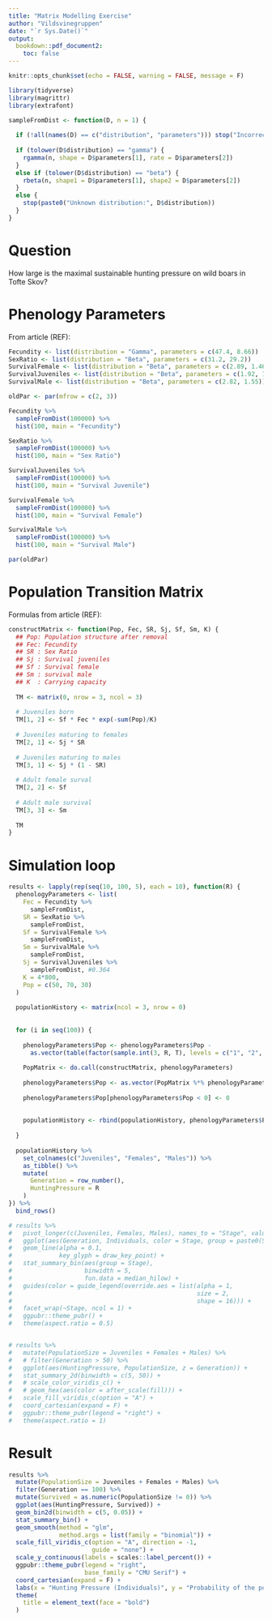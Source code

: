 ```yaml
---
title: "Matrix Modelling Exercise"
author: "Vildsvinegruppen"
date: "`r Sys.Date()`"
output: 
  bookdown::pdf_document2:
    toc: false
---
```


```r
knitr::opts_chunk$set(echo = FALSE, warning = FALSE, message = F)

library(tidyverse)
library(magrittr)
library(extrafont)

sampleFromDist <- function(D, n = 1) {
  
  if (!all(names(D) == c("distribution", "parameters"))) stop("Incorrect distribution object.")
  
  if (tolower(D$distribution) == "gamma") {
    rgamma(n, shape = D$parameters[1], rate = D$parameters[2])
  }
  else if (tolower(D$distribution) == "beta") {
    rbeta(n, shape1 = D$parameters[1], shape2 = D$parameters[2])
  }
  else {
    stop(paste0("Unknown distribution:", D$distribution))
  }
}

```

# Question

How large is the maximal sustainable hunting pressure on wild boars in Tofte Skov?


# Phenology Parameters

From article (REF):

```r
Fecundity <- list(distribution = "Gamma", parameters = c(47.4, 8.66))
SexRatio <- list(distribution = "Beta", parameters = c(31.2, 29.2))
SurvivalFemale <- list(distribution = "Beta", parameters = c(2.89, 1.46))
SurvivalJuveniles <- list(distribution = "Beta", parameters = c(1.92, 1.54))
SurvivalMale <- list(distribution = "Beta", parameters = c(2.82, 1.55))
```

```r
oldPar <- par(mfrow = c(2, 3))

Fecundity %>% 
  sampleFromDist(100000) %>% 
  hist(100, main = "Fecundity")

SexRatio %>% 
  sampleFromDist(100000) %>% 
  hist(100, main = "Sex Ratio")

SurvivalJuveniles %>% 
  sampleFromDist(100000) %>% 
  hist(100, main = "Survival Juvenile")

SurvivalFemale %>% 
  sampleFromDist(100000) %>% 
  hist(100, main = "Survival Female")

SurvivalMale %>% 
  sampleFromDist(100000) %>% 
  hist(100, main = "Survival Male")

par(oldPar)
```


\newpage

# Population Transition Matrix

Formulas from article (REF):

```r
constructMatrix <- function(Pop, Fec, SR, Sj, Sf, Sm, K) {
  ## Pop: Population structure after removal
  ## Fec: Fecundity
  ## SR : Sex Ratio
  ## Sj : Survival juveniles
  ## Sf : Survival female
  ## Sm : survival male
  ## K  : Carrying capacity
  
  TM <- matrix(0, nrow = 3, ncol = 3)
  
  # Juveniles born
  TM[1, 2] <- Sf * Fec * exp(-sum(Pop)/K)
  
  # Juveniles maturing to females
  TM[2, 1] <- Sj * SR
  
  # Juveniles maturing to males
  TM[3, 1] <- Sj * (1 - SR)
  
  # Adult female surval
  TM[2, 2] <- Sf
  
  # Adult male survival
  TM[3, 3] <- Sm
  
  TM
}
```

\newpage

# Simulation loop

```r
results <- lapply(rep(seq(10, 100, 5), each = 10), function(R) {
  phenologyParameters <- list(
    Fec = Fecundity %>% 
      sampleFromDist,
    SR = SexRatio %>% 
      sampleFromDist,
    Sf = SurvivalFemale %>% 
      sampleFromDist,
    Sm = SurvivalMale %>% 
      sampleFromDist,
    Sj = SurvivalJuveniles %>% 
      sampleFromDist, #0.364
    K = 4*800,
    Pop = c(50, 70, 30)
  )
  
  populationHistory <- matrix(ncol = 3, nrow = 0)
  
  
  for (i in seq(100)) {
    
    phenologyParameters$Pop <- phenologyParameters$Pop -
      as.vector(table(factor(sample.int(3, R, T), levels = c("1", "2", "3"))))
    
    PopMatrix <- do.call(constructMatrix, phenologyParameters)
    
    phenologyParameters$Pop <- as.vector(PopMatrix %*% phenologyParameters$Pop) 
    
    phenologyParameters$Pop[phenologyParameters$Pop < 0] <- 0
    
    
    populationHistory <- rbind(populationHistory, phenologyParameters$Pop)
    
  }
  
  populationHistory %>% 
    set_colnames(c("Juveniles", "Females", "Males")) %>% 
    as_tibble() %>% 
    mutate(
      Generation = row_number(),
      HuntingPressure = R
    )
}) %>% 
  bind_rows()  
```


```r
# results %>% 
#   pivot_longer(c(Juveniles, Females, Males), names_to = "Stage", values_to = "Individuals") %>% 
#   ggplot(aes(Generation, Individuals, color = Stage, group = paste0(Stage, Simulation))) +
#   geom_line(alpha = 0.1,
#             key_glyph = draw_key_point) +
#   stat_summary_bin(aes(group = Stage),
#                    binwidth = 5,
#                    fun.data = median_hilow) +
#   guides(color = guide_legend(override.aes = list(alpha = 1,
#                                                   size = 2,
#                                                   shape = 16))) +
#   facet_wrap(~Stage, ncol = 1) +
#   ggpubr::theme_pubr() +
#   theme(aspect.ratio = 0.5)


# results %>% 
#   mutate(PopulationSize = Juveniles + Females + Males) %>% 
#   # filter(Generation > 50) %>%
#   ggplot(aes(HuntingPressure, PopulationSize, z = Generation)) +
#   stat_summary_2d(binwidth = c(5, 50)) +
#   # scale_color_viridis_c() +
#   # geom_hex(aes(color = after_scale(fill))) +
#   scale_fill_viridis_c(option = "A") +
#   coord_cartesian(expand = F) +
#   ggpubr::theme_pubr(legend = "right") +
#   theme(aspect.ratio = 1)
```

# Result

```r
results %>% 
  mutate(PopulationSize = Juveniles + Females + Males) %>%
  filter(Generation == 100) %>% 
  mutate(Survived = as.numeric(PopulationSize != 0)) %>% 
  ggplot(aes(HuntingPressure, Survived)) +
  geom_bin2d(binwidth = c(5, 0.05)) +
  stat_summary_bin() +
  geom_smooth(method = "glm",
              method.args = list(family = "binomial")) +
  scale_fill_viridis_c(option = "A", direction = -1,
                       guide = "none") +
  scale_y_continuous(labels = scales::label_percent()) +
  ggpubr::theme_pubr(legend = "right",
                     base_family = "CMU Serif") +
  coord_cartesian(expand = F) +
  labs(x = "Hunting Pressure (Individuals)", y = "Probability of the population\nnot crashing within 100 generations") +
  theme(
    title = element_text(face = "bold")
  )
```

